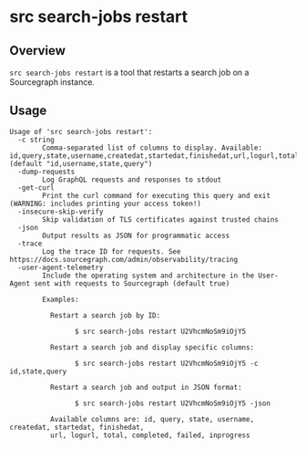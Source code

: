 # src search-jobs restart

## Overview

`src search-jobs restart` is a tool that restarts a search job on a Sourcegraph instance.

## Usage

```
Usage of 'src search-jobs restart':
  -c string
        Comma-separated list of columns to display. Available: id,query,state,username,createdat,startedat,finishedat,url,logurl,total,completed,failed,inprogress (default "id,username,state,query")
  -dump-requests
        Log GraphQL requests and responses to stdout
  -get-curl
        Print the curl command for executing this query and exit (WARNING: includes printing your access token!)
  -insecure-skip-verify
        Skip validation of TLS certificates against trusted chains
  -json
        Output results as JSON for programmatic access
  -trace
        Log the trace ID for requests. See https://docs.sourcegraph.com/admin/observability/tracing
  -user-agent-telemetry
        Include the operating system and architecture in the User-Agent sent with requests to Sourcegraph (default true)

        Examples:

          Restart a search job by ID:

                $ src search-jobs restart U2VhcmNoSm9iOjY5

          Restart a search job and display specific columns:

                $ src search-jobs restart U2VhcmNoSm9iOjY5 -c id,state,query

          Restart a search job and output in JSON format:

                $ src search-jobs restart U2VhcmNoSm9iOjY5 -json

          Available columns are: id, query, state, username, createdat, startedat, finishedat,
          url, logurl, total, completed, failed, inprogress
```